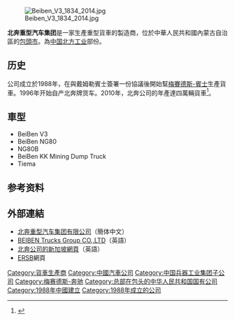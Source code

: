 {{primarysources|time=2016-09-17T10:26:57+00:00}}
{{Infobox Company
| company_name = 北奔重型汽车集团<br />BEIBEN Trucks Group CO.,LTD
| company_logo =
| company_type = [[國有企業|國有企業]]
| genre =
| foundation = 1988年
| founder = 
| location_city = [[內蒙古自治區|內蒙古自治區]][[包頭市|包頭市]]
| location_country = {{CHN}}
| location =
| origins =
| key_people = 
| area_served = 
| industry = [[載具|載具]]
| products = [[貨車|貨車]]
| services =
| revenue =
| operating_income =
| net_income =
| num_employees =
| parent =[[中国北方工業公司|中国北方工業公司]]
| divisions = 
| subsid = 
| owner =
| company_slogan =奔行天下  馳騁未來
| homepage =[http://www.beiben.cn/ 公司網址]
| dissolved =
| footnotes = 
}}
[[File:Beiben_V3_1834_2014.jpg|thumb]]

'''北奔重型汽车集团'''是一家生產重型貨車的製造商，位於中華人民共和國內蒙古自治區的[[包头市|包頭市]]。為[[中国北方工业|中国北方工业]]部份。

==历史==
公司成立於1988年，在與戴姆勒賓士簽署一份協議後開始幫[[梅賽德斯-賓士|梅賽德斯-賓士]]生產貨車。1996年开始自产北奔牌货车。2010年，北奔公司的年產達四萬輛貨車<ref>{{Cite web |url=http://www.beiben-truck.com/history.html |title=存档副本 |access-date=2016-09-17 |archive-url=https://web.archive.org/web/20160919152758/http://www.beiben-truck.com/history.html |archive-date=2016-09-19 |dead-url=yes }}</ref>。

== 車型 ==
* BeiBen V3
* BeiBen NG80
* NG80B
* BeiBen KK Mining Dump Truck
* Tiema

== 参考资料 ==
{{Reflist}}

== 外部連結 ==
*[http://www.beiben.cn/ 北奔重型汽车集团有限公司]{{Wayback|url=http://www.beiben.cn/ |date=20130729035151 }}（簡体中文）
*[http://www.beibentrucks.com/index.html BEIBEN Trucks Group CO.,LTD]{{Wayback|url=http://www.beibentrucks.com/index.html |date=20160412060523 }}（英語）
* [http://www.beiben.com.sg/ 北奔公司的新加坡網頁]{{Wayback|url=http://www.beiben.com.sg/ |date=20141006120840 }}（英語）
* [https://web.archive.org/web/20160304104134/http://ersb.my/trucks/ ERSB]網頁

{{中國汽車製造業}}
[[Category:貨車生產商|Category:貨車生產商]]
[[Category:中國汽車公司|Category:中國汽車公司]]
[[Category:中国兵器工业集团子公司|Category:中国兵器工业集团子公司]]
[[Category:梅赛德斯-奔驰|Category:梅赛德斯-奔驰]]
[[Category:总部在包头的中华人民共和国国有公司|Category:总部在包头的中华人民共和国国有公司]]
[[Category:1988年中國建立|Category:1988年中國建立]]
[[Category:1988年成立的公司|Category:1988年成立的公司]]